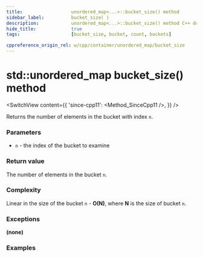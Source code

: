 ```yaml
---
title:					unordered_map<...>::bucket_size() method
sidebar_label:			bucket_size( )
description:			unordered_map<...>::bucket_size() method C++ documentation
hide_title:				true
tags:					[bucket_size, bucket, count, buckets]

cppreference_origin_rel: w/cpp/container/unordered_map/bucket_size
---
```



<!----------------- Codes ---------------------->

<!-- bucket_size() -->

# std::unordered_map bucket_size() method

<SwitchView content={{
    'since-cpp11': <Method_SinceCpp11 />,
    }} />

Returns the number of elements in the bucket with index `n`.

### Parameters

 - `n` - the index of the bucket to examine

### Return value

The number of elements in the bucket `n`.

### Complexity

Linear in the size of the bucket `n` - **O(N)**, where **N** is the size of bucket `n`.

### Exceptions

**(none)**

### Examples

<ImproveSection />
